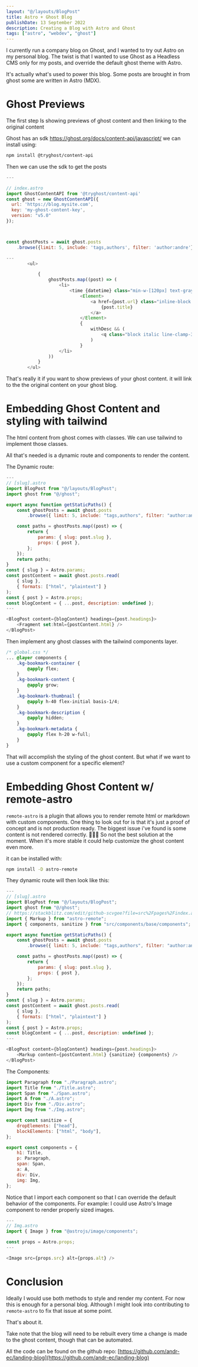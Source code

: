 ```yaml
---
layout: "@/layouts/BlogPost"
title: Astro + Ghost Blog
publishDate: 13 September 2022
description: Creating a Blog with Astro and Ghost
tags: ["astro", "webdev", "ghost"]
---
```



I currently run a company blog on Ghost, and I wanted to try out Astro on my personal blog.
The twist is that I wanted to use Ghost as a Headless CMS only for my posts, and override the default ghost theme with Astro.

It's actually what's used to power this blog.
Some posts are brought in from ghost some are written in Astro (MDX).

# Ghost Previews

The first step Is showing previews of ghost content and then linking to the original content

Ghost has an sdk https://ghost.org/docs/content-api/javascript/ we can install using:

```bash
npm install @tryghost/content-api
```

Then we can use the sdk to get the posts

```js
---

// index.astro
import GhostContentAPI from '@tryghost/content-api'
const ghost = new GhostContentAPI({
  url: 'https://blog.mysite.com',
  key: 'my-ghost-content-key',
  version: "v5.0"
});



const ghostPosts = await ghost.posts
    .browse({limit: 5, include: 'tags,authors', filter: 'author:andre'})

---
		<ul>

			{
				ghostPosts.map((post) => (
					<li>
						<time {datetime} class="min-w-[120px] text-gray-500">{postDate}</time>
							<Element>
								<a href={post.url} class="inline-block cactus-link line-clamp-1">
									{post.title}
								</a>
							</Element>
							{
								withDesc && (
									<q class="block italic line-clamp-3">{post.excerpt}</q>
								)
							}
					</li>
				))
			}
        </ul>
```

That's really it if you want to show previews of your ghost content.
it will link to the the original content on your ghost blog.

# Embedding Ghost Content and styling with tailwind

The html content from ghost comes with classes. We can use tailwind to implement those classes.

All that's needed is a dynamic route and components to render the content.

The Dynamic route:

```js
---
// [slug].astro
import BlogPost from "@/layouts/BlogPost";
import ghost from "@/ghost";

export async function getStaticPaths() {
	const ghostPosts = await ghost.posts
		.browse({ limit: 5, include: "tags,authors", filter: "author:andre" })

	const paths = ghostPosts.map((post) => {
		return {
			params: { slug: post.slug },
			props: { post },
		};
	});
	return paths;
}
const { slug } = Astro.params;
const postContent = await ghost.posts.read(
	{ slug },
	{ formats: ["html", "plaintext"] }
);
const { post } = Astro.props;
const blogContent = { ...post, description: undefined };
---

<BlogPost content={blogContent} headings={post.headings}>
	<Fragment set:html={postContent.html} />
</BlogPost>
```

Then implement any ghost classes with the tailwind components layer.

```css
/* global.css */
... @layer components {
	.kg-bookmark-container {
		@apply flex;
	}
	.kg-bookmark-content {
		@apply grow;
	}
	.kg-bookmark-thumbnail {
		@apply h-40 flex-initial basis-1/4;
	}
	.kg-bookmark-description {
		@apply hidden;
	}
	.kg-bookmark-metadata {
		@apply flex h-20 w-full;
	}
}
```

That will accomplish the styling of the ghost content.
But what if we want to use a custom component for a specific element?

# Embedding Ghost Content w/ remote-astro

`remote-astro` is a plugin that allows you to render remote html or markdown with custom components.
One thing to look out for is that it's just a proof of concept and is not production ready.
The biggest issue i've found is some content is not rendered correctly. 🤷🏽‍♂️
So not the best solution at the moment.
When it's more stable it could help customize the ghost content even more.

it can be installed with:

```bash
npm install -D astro-remote
```

They dynamic route will then look like this:

```js
---
// [slug].astro
import BlogPost from "@/layouts/BlogPost";
import ghost from "@/ghost";
// https://stackblitz.com/edit/github-scvgee?file=src%2Fpages%2Findex.astro
import { Markup } from "astro-remote";
import { components, sanitize } from "src/components/base/components";

export async function getStaticPaths() {
	const ghostPosts = await ghost.posts
		.browse({ limit: 5, include: "tags,authors", filter: "author:andre" })

	const paths = ghostPosts.map((post) => {
		return {
			params: { slug: post.slug },
			props: { post },
		};
	});
	return paths;
}
const { slug } = Astro.params;
const postContent = await ghost.posts.read(
	{ slug },
	{ formats: ["html", "plaintext"] }
);
const { post } = Astro.props;
const blogContent = { ...post, description: undefined };
---

<BlogPost content={blogContent} headings={post.headings}>
	<Markup content={postContent.html} {sanitize} {components} />
</BlogPost>
```

The Components:

```js
import Paragraph from "./Paragraph.astro";
import Title from "./Title.astro";
import Span from "./Span.astro";
import A from "./A.astro";
import Div from "./Div.astro";
import Img from "./Img.astro";

export const sanitize = {
	dropElements: ["head"],
	blockElements: ["html", "body"],
};

export const components = {
	h1: Title,
	p: Paragraph,
	span: Span,
	a: A,
	div: Div,
	img: Img,
};
```

Notice that I import each component so that I can override the default behavior of the components.
For example: I could use Astro's Image component to render properly sized images.

```js
---
// Img.astro
import { Image } from "@astrojs/image/components";

const props = Astro.props;
---

<Image src={props.src} alt={props.alt} />
```

# Conclusion

Ideally I would use both methods to style and render my content.
For now this is enough for a personal blog.
Although I might look into contributing to `remote-astro` to fix that issue at some point.

That's about it.

Take note that the blog will need to be rebuilt every time a change is made to the ghost content,
though that can be automated.

All the code can be found on the github repo: [https://github.com/andr-ec/landing-blog](https://github.com/andr-ec/landing-blog)
